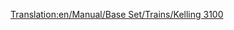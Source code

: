[[Translation:en/Manual/Base Set/Trains/Kelling 3100]]
{{pl/Manual/Base Set/Trains/Pociągi|Image=[[File:en/Manual/Base Set/Trains/Kelling3100.png]]
|Cost=£21,093 ($42.186)
|Speed=104 km/h (65 mph)
|Weight=110 t
|Power=1,500 hp (1.119 kW)
|Annual=£1,599 ($3.198)
|Designed=1959
|Lifespan=22
|Capacity=N/A
|Description=Ten silnik ma wyższą prędkość niż większość innych pociągów z silnikiem Diesla, ale ma znacznie mniejszą moc. Nadaje się do przewozu osób lub lekkich ładunków.
|Real-life=Kelling 3100 przypomina [https://www.wikipedia.org/wiki/EMC 1800 hp B-B EMD Demonstrators 511 and 512] . Demonstratory Real EMD zostały zbudowane w 1935 roku.
}}